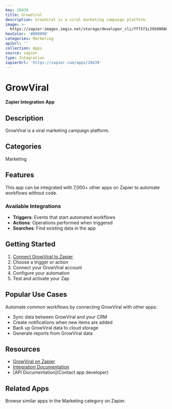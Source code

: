 ```yaml
---
key: 26439
title: GrowViral
description: GrowViral is a viral marketing campaign platform.
image: >-
  https://zapier-images.imgix.net/storage/developer_cli/ff7371c2950008888dc0fe8b191a2d70.png?auto=format%2Ccompress&ixlib=python-3.0.0&q=50
hexColor: '#000000'
categories: Marketing
apiUrl: ''
collection: Apps
source: zapier
type: Integration
zapierUrl: 'https://zapier.com/apps/26439'
---
```

# GrowViral

**Zapier Integration App**

## Description

GrowViral is a viral marketing campaign platform.

## Categories

Marketing

## Features

This app can be integrated with 7,000+ other apps on Zapier to automate workflows without code.

### Available Integrations

- **Triggers**: Events that start automated workflows
- **Actions**: Operations performed when triggered
- **Searches**: Find existing data in the app

## Getting Started

1. [Connect GrowViral to Zapier](https://zapier.com/apps/26439)
2. Choose a trigger or action
3. Connect your GrowViral account
4. Configure your automation
5. Test and activate your Zap

## Popular Use Cases

Automate common workflows by connecting GrowViral with other apps:

- Sync data between GrowViral and your CRM
- Create notifications when new items are added
- Back up GrowViral data to cloud storage
- Generate reports from GrowViral data

## Resources

- [GrowViral on Zapier](https://zapier.com/apps/26439)
- [Integration Documentation](https://zapier.com/apps/26439/integrations)
- [API Documentation](Contact app developer)

## Related Apps

Browse similar apps in the Marketing category on Zapier.
